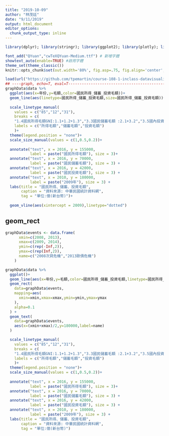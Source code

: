 ```yaml
---
title: "2019-10-09"
author: "林茂廷"
date: "9/11/2019"
output: html_document
editor_options: 
  chunk_output_type: inline
---
```


```r
library(dplyr); library(stringr); library(ggplot2); library(plotly); library(lubridate); library(readr); library(tidyr); library(showtext); library(colorspace); library(scales)

font_add("QYuan","cwTeXQYuan-Medium.ttf") # 新增字體
showtext_auto(enable=TRUE) #啟用字體
theme_set(theme_classic())
knitr::opts_chunk$set(out.width='80%', fig.asp=.75, fig.align='center', fig.showtext=T)
```


```r
load(url("https://github.com/tpemartin/course-108-1-inclass-datavisualization/blob/master/%E4%BD%9C%E5%93%81%E5%B1%95%E7%A4%BA/homework2/graphData_homework2_005.Rda?raw=true"))
## ----graph, echo=T, eval=T-----------------------------------------------
graphData$data %>%
  ggplot(aes(x=年份,y=毛額,color=國民所得_儲蓄_投資毛額))+
  geom_line(aes(linetype=國民所得_儲蓄_投資毛額,size=國民所得_儲蓄_投資毛額))+
  
  scale_linetype_manual(
    values = c("85","12","31"),
    breaks = c(
    "1.4國民所得毛額GNI:1.1+1.2+1.3","3.3國民儲蓄毛額 :2.1+3.2","3.5國內投資毛額"),
    labels = c("所得毛額","儲蓄毛額","投資毛額")
    )+
  theme(legend.position = "none")+
  scale_size_manual(values = c(1,0.5,0.2))+
  
  annotate("text", x = 2016, y = 155000, 
           label = paste("國民所得毛額"), size = 3)+
  annotate("text", x = 2016, y = 70000, 
           label = paste("國民儲蓄毛額"), size = 3) +
  annotate("text", x = 2016, y = 42000, 
           label = paste("國民投資毛額"), size = 3) +
  annotate("text", x = 2010, y = 180000, 
           label = paste("2009年"), size = 3) +
  labs(title = "國民所得、儲蓄、投資毛額",
       caption = "資料來源: 中華民國統計資料網",
       tag = "單位:億(新台幣)")+
  
  geom_vline(aes(xintercept = 2009),linetype="dotted")

```

## geom_rect

```r
graphData$events <- data.frame(
      xmin=c(2008, 2013),
      xmax=c(2009, 2014),
      ymin=c(rep(-Inf,2)),
      ymax=c(rep(Inf,2)),
      name=c("2008次貸危機","2013歐債危機")
    )

graphData$data %>%
  ggplot()+
  geom_line(aes(x=年份,y=毛額,color=國民所得_儲蓄_投資毛額,linetype=國民所得_儲蓄_投資毛額))+
  geom_rect(
    data=graphData$events,
    mapping=aes(
      xmin=xmin,xmax=xmax,ymin=ymin,ymax=ymax
    ),
    alpha=0.1
  ) +
  geom_text(
    data=graphData$events,
    aes(x=(xmin+xmax)/2,y=180000,label=name)
  )

```

```r
  scale_linetype_manual(
    values = c("85","12","31"),
    breaks = c(
    "1.4國民所得毛額GNI:1.1+1.2+1.3","3.3國民儲蓄毛額 :2.1+3.2","3.5國內投資毛額"),
    labels = c("所得毛額","儲蓄毛額","投資毛額")
    )+
  theme(legend.position = "none")+
  scale_size_manual(values = c(1,0.5,0.2))+
  
  annotate("text", x = 2016, y = 155000, 
           label = paste("國民所得毛額"), size = 3)+
  annotate("text", x = 2016, y = 70000, 
           label = paste("國民儲蓄毛額"), size = 3) +
  annotate("text", x = 2016, y = 42000, 
           label = paste("國民投資毛額"), size = 3) +
  annotate("text", x = 2010, y = 180000, 
           label = paste("2009年"), size = 3) +
  labs(title = "國民所得、儲蓄、投資毛額",
       caption = "資料來源: 中華民國統計資料網",
       tag = "單位:億(新台幣)")


```

